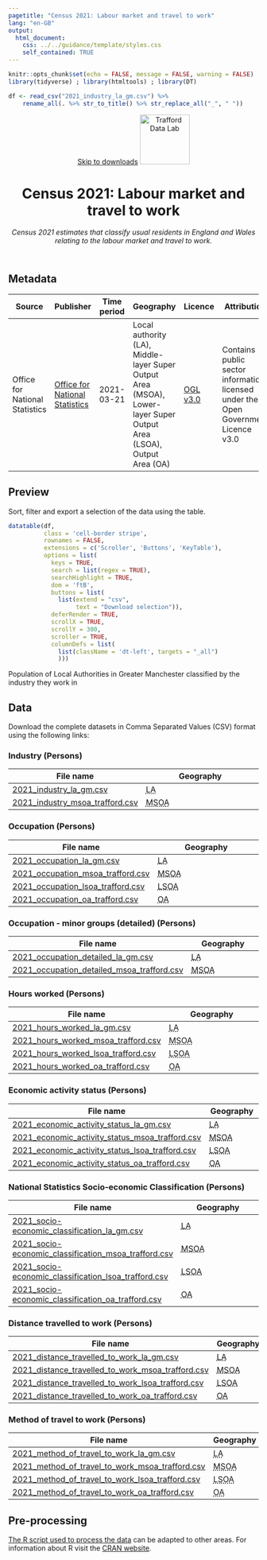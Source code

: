 ```yaml
---
pagetitle: "Census 2021: Labour market and travel to work"
lang: "en-GB"
output:
  html_document:
    css: ../../guidance/template/styles.css
    self_contained: TRUE
---
```


```r
knitr::opts_chunk$set(echo = FALSE, message = FALSE, warning = FALSE)
library(tidyverse) ; library(htmltools) ; library(DT) 

df <- read_csv("2021_industry_la_gm.csv") %>%
    rename_all(. %>% str_to_title() %>% str_replace_all("_", " "))
```
<header>
<span id="a11yNav"><a href="#downloads" class="themeBlockDark">Skip to downloads</a></span>
<a href="https://www.trafforddatalab.io/data.html"><img src="https://www.trafforddatalab.io/assets/logo/trafforddatalab_logo.svg" alt="Trafford Data Lab" aria-label="Return to Trafford Data Lab data page" width="100" class="traffordDataLabLogo"/></a>

<h1>Census 2021: Labour market and travel to work</h1>
*Census 2021 estimates that classify usual residents in England and Wales relating to the labour market and travel to work.*

</header>

<main>
<h2>Metadata</h2>

<table id="metadata" class="table table-condensed">
  <thead>
    <tr class="header">
      <th>Source</th>
      <th>Publisher</th>
      <th>Time period</th>
      <th>Geography</th>
      <th>Licence</th>
      <th>Attribution</th>
      <th>Last updated</th>
    </tr>
  </thead>
  <tr>
    <td>Office for National Statistics</td>
    <td><a href="https://www.ons.gov.uk/census" target="_blank">Office for National Statistics</a></td>
    <td><time datetime="2021-03-21">2021-03-21</time></td>
    <td>Local authority (<abbr>LA<abbr>), Middle-layer Super Output Area (<abbr>MSOA</abbr>), Lower-layer Super Output Area (<abbr>LSOA</abbr>), Output Area (<abbr>OA</abbr>)</td>
    <td><a href="http://www.nationalarchives.gov.uk/doc/open-government-licence/version/3/" target="_blank">OGL v3.0</a></td>
    <td>Contains public sector information licensed under the Open Government Licence v3.0</td>
    <td><time datetime="2022-12-21">2022-12-21</time></td>
  </tr>
</table>

<h2>Preview</h2>
Sort, filter and export a selection of the data using the table.

```r
datatable(df, 
          class = 'cell-border stripe',
          rownames = FALSE, 
          extensions = c('Scroller', 'Buttons', 'KeyTable'),
          options = list(
            keys = TRUE,
            search = list(regex = TRUE),
            searchHighlight = TRUE,
            dom = 'ftB',
            buttons = list(
              list(extend = "csv", 
                   text = "Download selection")),
            deferRender = TRUE,
            scrollX = TRUE,
            scrollY = 300,
            scroller = TRUE,
            columnDefs = list(
              list(className = 'dt-left', targets = "_all")
              )))
```
<div id="tableFooterTitle">Population of Local Authorities in Greater Manchester classified by the industry they work in</div>

<h2>Data</h2>
<span id ="downloads">Download the complete datasets in Comma Separated Values (<abbr>CSV</abbr>) format using the following links:</span>

<h3>Industry (Persons)</h3>
|File name |Geography |
|---|---|
|[2021_industry_la_gm.csv](2021_industry_la_gm.csv) |<abbr title="Local Authority">LA</abbr> |
|[2021_industry_msoa_trafford.csv](2021_industry_msoa_trafford.csv) |<abbr title="Middle-layer Super Output Area">MSOA</abbr> |

<h3>Occupation (Persons)</h3>
|File name |Geography |
|---|---|
|[2021_occupation_la_gm.csv](2021_occupation_la_gm.csv) |<abbr title="Local Authority">LA</abbr> |
|[2021_occupation_msoa_trafford.csv](2021_occupation_msoa_trafford.csv) |<abbr title="Middle-layer Super Output Area">MSOA</abbr> |
|[2021_occupation_lsoa_trafford.csv](2021_occupation_lsoa_trafford.csv) |<abbr title="Lower-layer Super Output Area">LSOA</abbr> |
|[2021_occupation_oa_trafford.csv](2021_occupation_oa_trafford.csv) |<abbr title="Output Area">OA</abbr> |

<h3>Occupation - minor groups (detailed) (Persons)</h3>
|File name |Geography |
|---|---|
|[2021_occupation_detailed_la_gm.csv](2021_occupation_detailed_la_gm.csv) |<abbr title="Local Authority">LA</abbr> |
|[2021_occupation_detailed_msoa_trafford.csv](2021_occupation_detailed_msoa_trafford.csv) |<abbr title="Middle-layer Super Output Area">MSOA</abbr> |

<h3>Hours worked (Persons)</h3>
|File name |Geography |
|---|---|
|[2021_hours_worked_la_gm.csv](2021_hours_worked_la_gm.csv) |<abbr title="Local Authority">LA</abbr> |
|[2021_hours_worked_msoa_trafford.csv](2021_hours_worked_msoa_trafford.csv) |<abbr title="Middle-layer Super Output Area">MSOA</abbr> |
|[2021_hours_worked_lsoa_trafford.csv](2021_hours_worked_lsoa_trafford.csv) |<abbr title="Lower-layer Super Output Area">LSOA</abbr> |
|[2021_hours_worked_oa_trafford.csv](2021_hours_worked_oa_trafford.csv) |<abbr title="Output Area">OA</abbr> |

<h3>Economic activity status (Persons)</h3>
|File name |Geography |
|---|---|
|[2021_economic_activity_status_la_gm.csv](2021_economic_activity_status_la_gm.csv) |<abbr title="Local Authority">LA</abbr> |
|[2021_economic_activity_status_msoa_trafford.csv](2021_economic_activity_status_msoa_trafford.csv) |<abbr title="Middle-layer Super Output Area">MSOA</abbr> |
|[2021_economic_activity_status_lsoa_trafford.csv](2021_economic_activity_status_lsoa_trafford.csv) |<abbr title="Lower-layer Super Output Area">LSOA</abbr> |
|[2021_economic_activity_status_oa_trafford.csv](2021_economic_activity_status_oa_trafford.csv) |<abbr title="Output Area">OA</abbr> |

<h3>National Statistics Socio-economic Classification (Persons)</h3>
|File name |Geography |
|---|---|
|[2021_socio-economic_classification_la_gm.csv](2021_socio-economic_classification_la_gm.csv) |<abbr title="Local Authority">LA</abbr> |
|[2021_socio-economic_classification_msoa_trafford.csv](2021_socio-economic_classification_msoa_trafford.csv) |<abbr title="Middle-layer Super Output Area">MSOA</abbr> |
|[2021_socio-economic_classification_lsoa_trafford.csv](2021_socio-economic_classification_lsoa_trafford.csv) |<abbr title="Lower-layer Super Output Area">LSOA</abbr> |
|[2021_socio-economic_classification_oa_trafford.csv](2021_socio-economic_classification_oa_trafford.csv) |<abbr title="Output Area">OA</abbr> |

<h3>Distance travelled to work (Persons)</h3>
|File name |Geography |
|---|---|
|[2021_distance_travelled_to_work_la_gm.csv](2021_distance_travelled_to_work_la_gm.csv) |<abbr title="Local Authority">LA</abbr> |
|[2021_distance_travelled_to_work_msoa_trafford.csv](2021_distance_travelled_to_work_msoa_trafford.csv) |<abbr title="Middle-layer Super Output Area">MSOA</abbr> |
|[2021_distance_travelled_to_work_lsoa_trafford.csv](2021_distance_travelled_to_work_lsoa_trafford.csv) |<abbr title="Lower-layer Super Output Area">LSOA</abbr> |
|[2021_distance_travelled_to_work_oa_trafford.csv](2021_distance_travelled_to_work_oa_trafford.csv) |<abbr title="Output Area">OA</abbr> |

<h3>Method of travel to work (Persons)</h3>
|File name |Geography |
|---|---|
|[2021_method_of_travel_to_work_la_gm.csv](2021_method_of_travel_to_work_la_gm.csv) |<abbr title="Local Authority">LA</abbr> |
|[2021_method_of_travel_to_work_msoa_trafford.csv](2021_method_of_travel_to_work_msoa_trafford.csv) |<abbr title="Middle-layer Super Output Area">MSOA</abbr> |
|[2021_method_of_travel_to_work_lsoa_trafford.csv](2021_method_of_travel_to_work_lsoa_trafford.csv) |<abbr title="Lower-layer Super Output Area">LSOA</abbr> |
|[2021_method_of_travel_to_work_oa_trafford.csv](2021_method_of_travel_to_work_oa_trafford.csv) |<abbr title="Output Area">OA</abbr> |

<h2>Pre-processing</h2>
[The R script used to process the data](pre-processing.R) can be adapted to other areas. For information about R visit the <a href="https://cran.r-project.org" target="_blank">CRAN website</a>.

</main>

<script>
  // Fixes to dynamic elements created by DataTables to improve accessibility
  var removeElFn = setInterval(removeElement, 1000);
  
  function removeElement() {
    try {
      var el = document.getElementsByClassName("dataTables_scrollBody")[0].childNodes[0];
      el.removeChild(el.childNodes[0]); // Remove unwanted hidden text element from table - causing accessibility alert as it has no label
      
      el.parentNode.setAttribute('tabindex', '0');  // add attribute allowing keyboard users to access scrollable area
      
      clearInterval(removeElFn);  // cancel any further calls to this function as we have completed all actions
    }
    catch(e) {
      // form element 'el' doesn't exist yet so setInterval will call the function again until it does
    }
  }
</script>